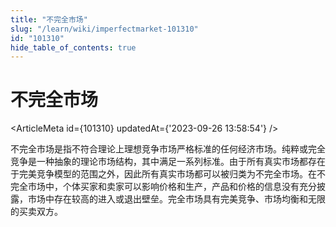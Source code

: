 ```yaml
---
title: "不完全市场"
slug: "/learn/wiki/imperfectmarket-101310"
id: "101310"
hide_table_of_contents: true
---
```



# 不完全市场

<ArticleMeta id={101310} updatedAt={'2023-09-26 13:58:54'} />
<div className='border-solid border-b border-t-0 my-4 border-[var(--ifm-color-gray-300)]' />

不完全市场是指不符合理论上理想竞争市场严格标准的任何经济市场。纯粹或完全竞争是一种抽象的理论市场结构，其中满足一系列标准。由于所有真实市场都存在于完美竞争模型的范围之外，因此所有真实市场都可以被归类为不完全市场。在不完全市场中，个体买家和卖家可以影响价格和生产，产品和价格的信息没有充分披露，市场中存在较高的进入或退出壁垒。完全市场具有完美竞争、市场均衡和无限的买卖双方。
